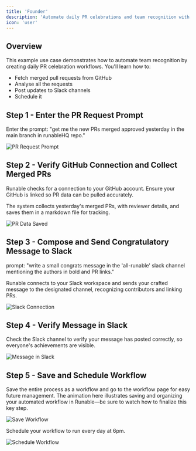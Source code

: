 ```yaml
---
title: 'Founder'
description: 'Automate daily PR celebrations and team recognition with Runable'
icon: 'user'
---
```


## Overview

This example use case demonstrates how to automate team recognition by creating daily PR celebration workflows. You'll learn how to:

- Fetch merged pull requests from GitHub
- Analyse all the requests
- Post updates to Slack channels
- Schedule it

## Step 1 - Enter the PR Request Prompt

Enter the prompt: "get me the new PRs merged approved yesterday in the main branch in runableHQ repo." 

![PR Request Prompt](https://usercontent.in.prod.clueso.io/138e6e12-51a4-4458-9914-1bc6359a8384/c3cb82fd-0365-4800-9910-5cac56195fbc/5639abb2-df44-4f97-9ce0-8126ccdc3dec/images/36e3d3fe-f104-4c0a-99bb-a5555d9abfe0.gif)


## Step 2 - Verify GitHub Connection and Collect Merged PRs

Runable checks for a connection to your GitHub account. Ensure your GitHub is linked so PR data can be pulled accurately.

The system collects yesterday's merged PRs, with reviewer details, and saves them in a markdown file for tracking. 

![PR Data Saved](https://usercontent.in.prod.clueso.io/138e6e12-51a4-4458-9914-1bc6359a8384/c3cb82fd-0365-4800-9910-5cac56195fbc/5639abb2-df44-4f97-9ce0-8126ccdc3dec/images/5b18051c-aebd-4f08-b11c-c3e9fbe7333e.png)


## Step 3 - Compose and Send Congratulatory Message to Slack

prompt: "write a small congrats message in the 'all-runable' slack channel mentioning the authors in bold and PR links."

Runable connects to your Slack workspace and sends your crafted message to the designated channel, recognizing contributors and linking PRs. 

![Slack Connection](https://usercontent.in.prod.clueso.io/138e6e12-51a4-4458-9914-1bc6359a8384/c3cb82fd-0365-4800-9910-5cac56195fbc/5639abb2-df44-4f97-9ce0-8126ccdc3dec/images/f19426b9-dc32-4e16-8538-dcd3fa083d0d.gif)


## Step 4 - Verify Message in Slack

Check the Slack channel to verify your message has posted correctly, so everyone's achievements are visible. 

![Message in Slack](https://usercontent.in.prod.clueso.io/138e6e12-51a4-4458-9914-1bc6359a8384/c3cb82fd-0365-4800-9910-5cac56195fbc/5639abb2-df44-4f97-9ce0-8126ccdc3dec/images/12d27caa-dacc-48e7-8d7b-256960a7dcbf.gif)


## Step 5 - Save and Schedule Workflow

Save the entire process as a workflow and go to the workflow page for easy future management. The animation here illustrates saving and organizing your automated workflow in Runable—be sure to watch how to finalize this key step.

![Save Workflow](https://usercontent.in.prod.clueso.io/138e6e12-51a4-4458-9914-1bc6359a8384/c3cb82fd-0365-4800-9910-5cac56195fbc/5639abb2-df44-4f97-9ce0-8126ccdc3dec/images/49265fd0-3894-41bb-8c9f-027182949bc9.gif)

<Tip>
Schedule your workflow to run every day at 6pm.
</Tip>

![Schedule Workflow](https://usercontent.in.prod.clueso.io/138e6e12-51a4-4458-9914-1bc6359a8384/c3cb82fd-0365-4800-9910-5cac56195fbc/5639abb2-df44-4f97-9ce0-8126ccdc3dec/images/810d2807-9a77-48bf-acac-958def6736ee.gif)